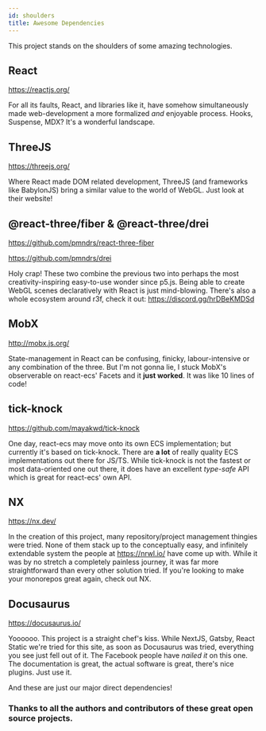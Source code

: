 ```yaml
---
id: shoulders
title: Awesome Dependencies
---
```



This project stands on the shoulders of some amazing technologies.

<div style={{backgroundColor: "black", height: "400px"}}>
<Canvas>
    <OrbitControls />
    <Box />
</Canvas>
</div>

## React

https://reactjs.org/

For all its faults, React, and libraries like it, have somehow simultaneously made web-development a more formalized _and_ enjoyable process. Hooks, Suspense, MDX? It's a wonderful landscape.

## ThreeJS

https://threejs.org/

Where React made DOM related development, ThreeJS (and frameworks like BabylonJS) bring a similar value to the world of WebGL. Just look at their website!

## @react-three/fiber & @react-three/drei

https://github.com/pmndrs/react-three-fiber

https://github.com/pmndrs/drei

Holy crap! These two combine the previous two into perhaps the most creativity-inspiring easy-to-use wonder since p5.js. Being able to create WebGL scenes declaratively with React is just mind-blowing. There's also a whole ecosystem around r3f, check it out: https://discord.gg/hrDBeKMDSd

## MobX

http://mobx.js.org/

State-management in React can be confusing, finicky, labour-intensive or any combination of the three. But I'm not gonna lie, I stuck MobX's observerable on react-ecs' Facets and it **just worked**. It was like 10 lines of code!

## tick-knock

https://github.com/mayakwd/tick-knock

One day, react-ecs may move onto its own ECS implementation; but currently it's based on tick-knock. There are **a lot** of really quality ECS implementations out there for JS/TS. While tick-knock is not the fastest or most data-oriented one out there, it does have an excellent _type-safe_ API which is great for react-ecs' own API.

## NX

https://nx.dev/

In the creation of this project, many repository/project management thingies were tried. None of them stack up to the conceptually easy, and infinitely extendable system the people at https://nrwl.io/ have come up with. While it was by no stretch a completely painless journey, it was far more straightforward than every other solution tried. If you're looking to make your monorepos great again, check out NX.

## Docusaurus

https://docusaurus.io/

Yoooooo. This project is a straight chef's kiss. While NextJS, Gatsby, React Static we're tried for this site, as soon as Docusaurus was tried, everything you see just fell out of it. The Facebook people have _nailed it_ on this one. The documentation is great, the actual software is great, there's nice plugins. Just use it.

And these are just our major direct dependencies!

### Thanks to all the authors and contributors of these great open source projects.
